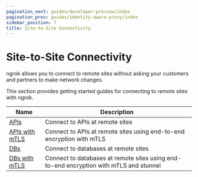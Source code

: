```yaml
---
pagination_next: guides/developer-preview/index
pagination_prev: guides/identity-aware-proxy/index
sidebar_position: 7
title: Site-to-Site Connectivity
---
```


# Site-to-Site Connectivity

ngrok allows you to connect to remote sites without asking your customers and partners to make network changes.

This section provides getting started guides for connecting to remote sites with ngrok.

| Name                            | Description                                                                            |
| ------------------------------- | -------------------------------------------------------------------------------------- |
| [APIs](apis.mdx)                | Connect to APIs at remote sites                                                        |
| [APIs with mTLS](apis-mtls.mdx) | Connect to APIs at remote sites using end-to-end encryption with mTLS                  |
| [DBs](dbs.mdx)                  | Connect to databases at remote sites                                                   |
| [DBs with mTLS](dbs-mtls.mdx)   | Connect to databases at remote sites using end-to-end encryption with mTLS and stunnel |
